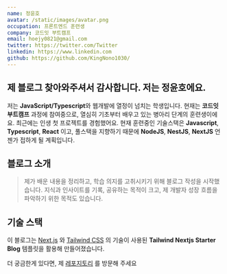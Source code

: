 ```yaml
---
name: 정윤호
avatar: /static/images/avatar.png
occupation: 프론트엔드 훈련생
company: 코드잇 부트캠프
email: hoejy0821@gmail.com
twitter: https://twitter.com/Twitter
linkedin: https://www.linkedin.com
github: https://github.com/KingNono1030/
---
```


## 제 블로그 찾아와주셔서 감사합니다. 저는 정윤호에요.

저는 **JavaScript/Typescript**와 웹개발에 열정이 넘치는 학생입니다.
현재는 **코드잇 부트캠프** 과정에 참여중으로, 열심히 기초부터 배우고 있는 병아리 단계의 훈련생이에요. 최근에는 인생 첫 프로젝트를 경험했어요.
현재 훈련중인 기술스택은 **Javascript**, **Typescript**, **React** 이고, 풀스택을 지향하기 때문에 **NodeJS**, **NestJS**, **NextJS** 언젠가 접하게 될 계획입니다.

## 블로그 소개
> 제가 배운 내용을 정리하고, 학습 의지를 고취시키기 위해 블로그 작성을 시작했습니다.
지식과 인사이트를 기록, 공유하는 목적이 크고, 제 개발자 성장 흐름을 파악하기 위한 목적도 있습니다.

## 기술 스택
이 블로그는 [Next.js](https://nextjs.org/) 와 [Tailwind CSS](https://tailwindcss.com/) 의 기술이 사용된 **Tailwind Nextjs Starter Blog** 템플릿을 활용해 만들어졌습니다.

더 궁금한게 있다면, 제 [레포지토리](https://github.com/KingNono1030/tailwind-css-starter--nono-log/) 를 방문해 주세요
